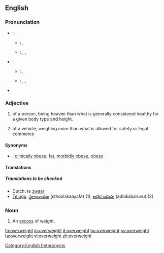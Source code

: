 ==English==
===Pronunciation===
*{{italbrac|adjective}}:
**{{italbrac|UK}}: {{IPA|/ˌəʊvəˈweɪt/}}, {{SAMPA|/%@Uv@"weIt/}}
**{{italbrac|US}}: {{enPR|ō'vər-wātʹ}}, {{IPA|/ˌoʊvɚˈweɪt/}}, {{SAMPA|/%oUv@`"weIt/}}
*{{italbrac|noun}}:
**{{italbrac|UK}}: {{IPA|/ˈəʊvəweɪt/}}, {{SAMPA|/"@Uv@weIt/}}
**{{italbrac|US}}: {{enPR|ōʹvər-wāt}}, {{IPA|/ˈoʊvɚweɪt/}}, {{SAMPA|/"oUv@`weIt/}}
*{{rhymes|eɪt}}
[[Category:English heteronyms]]

=== Adjective ===
{{en-adj}}
# of a person, being heavier than what is generally considered healthy for a given body type and height.
#{{rfv-sense}} of a vehicle, weighing more than what is allowed for safety or legal commerce

====Synonyms====
*{{italbrac|of a person}}: [[clinically obese]], [[fat]], [[morbidly obese]], [[obese]]

==== Translations ====
{{trans-top|of a person, heavier than is healthy}}
{{trans-mid}}
{{trans-bottom}}

{{trans-top|of a vehicle, weighing more than is allowed}}
{{trans-mid}}
{{trans-bottom}}

=====Translations to be checked=====
{{checktrans}}
*Dutch: te [[zwaar]]
*[[Telugu]]: [[స్థూలకాయం]] (sthoolakaayaM) (1), [[అధిక బరువు]] (adhikabaruvu) (2)

===Noun===
{{en-noun|-}}

#An [[excess]] of weight.

[[fa:overweight]]
[[io:overweight]]
[[it:overweight]]
[[hu:overweight]]
[[sv:overweight]]
[[ta:overweight]]
[[vi:overweight]]
[[zh:overweight]]